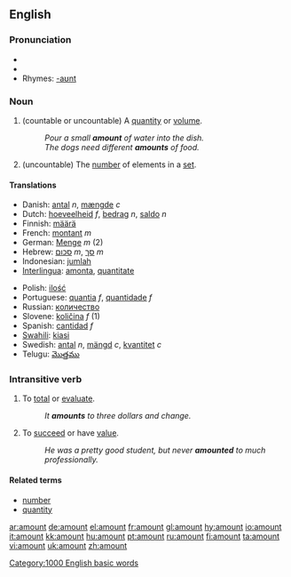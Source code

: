 ==English==

===Pronunciation===
*{{AHD|/ə-mount'/}}
*{{audio|en-us-amount.ogg|Audio (US)}}
*Rhymes: [[Rhymes:English:-aʊnt|-aʊnt]]

===Noun===
{{en-noun|s|-}}

# (countable or uncountable) A [[quantity]] or [[volume]].
#:''Pour a small '''amount''' of water into the dish.''
#:''The dogs need different '''amounts''' of food.''
# (uncountable) The [[number]] of elements in a [[set]].

====Translations====
{{top}}
*Danish: [[antal]] ''n'', [[mængde]] ''c''
*Dutch: [[hoeveelheid]] ''f'', [[bedrag]] ''n'', [[saldo]] ''n''
*Finnish: [[määrä]]
*French: [[montant]] ''m''
*German: [[Menge]] ''m'' (2)
*Hebrew: [[סכום]] ''m'', [[סך]] ''m''
*Indonesian: [[jumlah]]
*[[Interlingua]]: [[amonta]], [[quantitate]]
{{mid}}
*Polish: [[ilość]] {{f}}
*Portuguese: [[quantia]] ''f'', [[quantidade]] ''f''
*Russian: [[количество]]
*Slovene: [[količina]] ''f'' (1)
*Spanish: [[cantidad]] ''f''
*[[Swahili]]: [[kiasi]]
*Swedish: [[antal]] ''n'', [[mängd]] ''c'', [[kvantitet]] ''c''
*Telugu: [[మొత్తము]]
{{bottom}}

===Intransitive verb===
{{en-verb}}

# To [[total]] or [[evaluate]].
#:''It '''amounts''' to three dollars and change.''
# To [[succeed]] or have [[value]].
#:''He was a pretty good student, but never '''amounted''' to much professionally.''

====Related terms====
*[[number]]
*[[quantity]]

[[Category:1000 English basic words]]

[[ar:amount]]
[[de:amount]]
[[el:amount]]
[[fr:amount]]
[[gl:amount]]
[[hy:amount]]
[[io:amount]]
[[it:amount]]
[[kk:amount]]
[[hu:amount]]
[[pt:amount]]
[[ru:amount]]
[[fi:amount]]
[[ta:amount]]
[[vi:amount]]
[[uk:amount]]
[[zh:amount]]